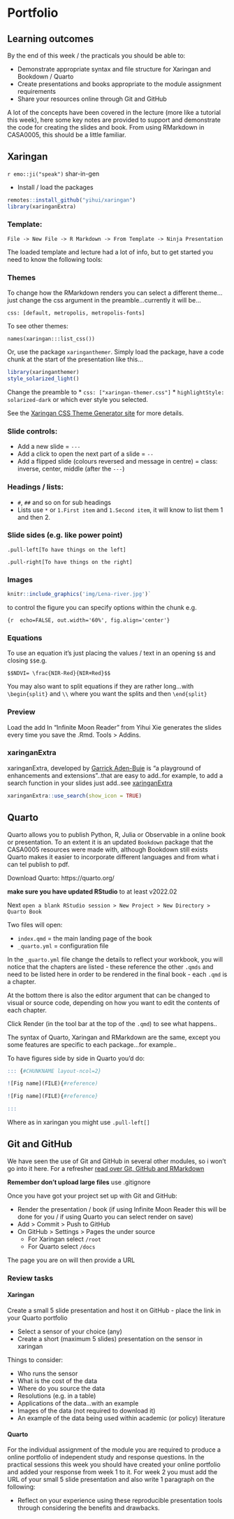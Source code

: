 # Portfolio

## Learning outcomes

By the end of this week / the practicals you should be able to:

* Demonstrate appropriate syntax and file structure for Xaringan and Bookdown / Quarto
* Create presentations and books appropriate to the module assignment requirements
* Share your resources online through Git and GitHub

A lot of the concepts have been covered in the lecture (more like a tutorial this week), here some key notes are provided to support and demonstrate the code for creating the slides and book. From using RMarkdown in CASA0005, this should be a little familiar. 

## Xaringan

`r emo::ji("speak")` shar-in-gen 

* Install / load the packages

```r
remotes::install_github("yihui/xaringan")
library(xaringanExtra)
```

### Template:

`File -> New File -> R Markdown -> From Template -> Ninja Presentation` 

The loaded template and lecture had a lot of info, but to get started you need to know the following tools:

### Themes

To change how the RMarkdown renders you can select a different theme...just change the css argument in the preamble...currently it will be...

`css: [default, metropolis, metropolis-fonts]`

To see other themes:

`names(xaringan:::list_css())`

Or, use the package `xaringanthemer`. Simply load the package, have a code chunk at the start of the presentation like this...

```r
library(xaringanthemer)
style_solarized_light()
```

Change the preamble to 
* `css: ["xaringan-themer.css"]`
* `highlightStyle: solarized-dark` or which ever style you selected.

See the [Xaringan CSS Theme Generator site](https://cran.r-project.org/web/packages/xaringanthemer/vignettes/xaringanthemer.html) for more details.


### Slide controls:

* Add a new slide = `---`
* Add a click to open the next part of a slide = `--`
* Add a flipped slide (colours reversed and message in centre) = class: inverse, center, middle (after the `---`)

### Headings / lists:

* `#`, `##` and so on for sub headings
* Lists use `*` or `1.First item` and `1.Second item`, it will know to list them 1 and then 2.

### Slide sides (e.g. like power point)

`.pull-left[To have things on the left]`

`.pull-right[To have things on the right]`

### Images

```r
knitr::include_graphics('img/Lena-river.jpg')`
```

to control the figure you can specify options within the chunk e.g. 

`{r  echo=FALSE, out.width='60%', fig.align='center'}`

### Equations

To use an equation it's just placing the values / text in an opening `$$` and closing `$$`e.g.

`$$NDVI= \frac{NIR-Red}{NIR+Red}$$`

You may also want to split equations if they are rather long...with `\begin{split}` and `\\` where you want the splits and then `\end{split}`

\begin{split}
Wetness = 0.1509(B2)+0.1973(B3)\\+0.3279(B4)+0.3406(B8)\\−
0.7112(B11)−0.4572(B12)
\end{split}


### Preview

Load the add In "Infinite Moon Reader" from Yihui Xie generates the slides every time you save the .Rmd. Tools > Addins.

### xaringanExtra

xaringanExtra, developed by [Garrick Aden-Buie](https://github.com/gadenbuie) is "a playground of enhancements and extensions"..that are easy to add..for example, to add a search function in your slides just add..see [xaringanExtra](https://pkg.garrickadenbuie.com/xaringanExtra/#/search) 

```r
xaringanExtra::use_search(show_icon = TRUE)
```

## Quarto

Quarto allows you to publish Python, R, Julia or Observable in a online book or presentation. To an extent it is an updated `Bookdown` package that the CASA0005 resources were made with, although Bookdown still exists Quarto makes it easier to incorporate different languages and from what i can tel publish to pdf.

Download Quarto: https://quarto.org/ 

**make sure you have updated RStudio** to at least v2022.02

Next `open a blank RStudio session > New Project > New Directory > Quarto Book`

Two files will open:

* `index.qmd` = the main landing page of the book
* `_quarto.yml` = configuration file

In the `_quarto.yml` file change the details to reflect your workbook, you will notice that the chapters are listed - these reference the other `.qmds` and need to be listed here in order to be rendered in the final book - each `.qmd` is a chapter.

At the bottom there is also the editor argument that can be changed to visual or source code, depending on how you want to edit the contents of each chapter.

Click Render (in the tool bar at the top of the `.qmd`) to see what happens..

The syntax of Quarto, Xaringan and RMarkdown are the same, except you some features are specific to each package...for example..

To have figures side by side in Quarto you'd do:


```r
::: {#CHUNKNAME layout-ncol=2}

![Fig name](FILE){#reference)

![Fig name](FILE){#reference}

:::
```

Where as in xaringan you might use `.pull-left[]`

## Git and GitHub

We have seen the use of Git and GitHub in several other modules, so i won't go into it here. For a refresher [read over Git, GitHub and RMarkdown](https://andrewmaclachlan.github.io/CASA0005repo/git-github-and-rmarkdown.html)

**Remember don't upload large files** use .gitignore

Once you have got your project set up with Git and GitHub:

* Render the presentation / book (if using Infinite Moon Reader this will be done for you / if using Quarto you can select render on save)
* Add > Commit > Push to GitHub
* On GitHub > Settings > Pages the under source
  * For Xaringan select `/root`
  * For Quarto select `/docs`

The page you are on will then provide a URL

### Review tasks 

#### Xaringan

Create a small 5 slide presentation and host it on GitHub - place the link in your Quarto portfolio 

* Select a sensor of your choice (any)
* Create a short (maximum 5 slides) presentation on the sensor in xaringan

Things to consider:

* Who runs the sensor
* What is the cost of the data
* Where do you source the data
* Resolutions (e.g. in a table)
* Applications of the data...with an example
* Images of the data (not required to download it)
* An example of the data being used within academic (or policy) literature

#### Quarto

For the individual assignment of the module you are required to produce a online portfolio of independent study and response questions. In the practical sessions this week you should have created your online portfolio and added your response from week 1 to it. For week 2 you must add the URL of your small 5 slide presentation and also write 1 paragraph on the following:  

* Reflect on your experience using these reproducible presentation tools through considering the benefits and drawbacks.


